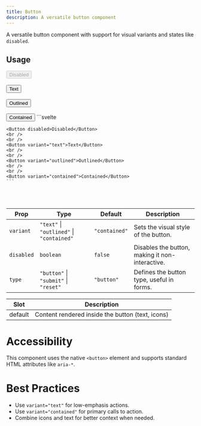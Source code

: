 ```yaml
---
title: Button
description: A versatile button component
---
```


A versatile button component with support for visual variants and states like `disabled`.

## Usage

<Tabs>
  <TabItem label="Demo">
    <Button disabled>Disabled</Button>
	<br />
	<br />
	<Button variant="text">Text</Button>
	<br />
	<br />
	<Button variant="outlined">Outlined</Button>
	<br />
	<br />
	<Button variant="contained">Contained</Button>
  </TabItem>
  <TabItem label="Code">
    ```svelte
	<script lang="ts">
		import { Button } from "@dxdns/svelte-components"
	</script>

	<Button disabled>Disabled</Button>
	<br />
	<br />
	<Button variant="text">Text</Button>
	<br />
	<br />
	<Button variant="outlined">Outlined</Button>
	<br />
	<br />
	<Button variant="contained">Contained</Button>
	```
  </TabItem>
</Tabs>

<br />
<br />

| Prop       | Type                                      | Default       | Description                                     |
| ---------- | ----------------------------------------- | ------------- | ----------------------------------------------- |
| `variant`  | `"text"` \| `"outlined"` \| `"contained"` | `"contained"` | Sets the visual style of the button.            |
| `disabled` | `boolean`                                 | `false`       | Disables the button, making it non-interactive. |
| `type`     | `"button"` \| `"submit"` \| `"reset"`     | `"button"`    | Defines the button type, useful in forms.       |

| Slot     | Description                                      |
|----------|--------------------------------------------------|
| default  | Content rendered inside the button (text, icons) |

# Accessibility
This component uses the native `<button>` element and supports standard HTML attributes like `aria-*`.

# Best Practices
- Use `variant="text"` for low-emphasis actions.
- Use `variant="contained"` for primary calls to action.
- Combine icons and text for better context when needed.
